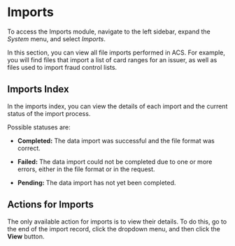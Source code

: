 # Imports

To access the Imports module, navigate to the left sidebar, expand the *System* menu, and select *Imports*.

In this section, you can view all file imports performed in ACS. For example, you will find files that import a list of card ranges for an issuer, as well as files used to import fraud control lists.

## Imports Index

In the imports index, you can view the details of each import and the current status of the import process.

Possible statuses are:

- **Completed:** The data import was successful and the file format was correct.

- **Failed:** The data import could not be completed due to one or more errors, either in the file format or in the request.

- **Pending:** The data import has not yet been completed.

## Actions for Imports

The only available action for imports is to view their details. To do this, go to the end of the import record, click the dropdown menu, and then click the **View** button.

